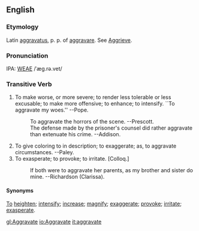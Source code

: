 ==English==
===Etymology===
Latin [[aggravatus]], p. p. of [[aggravare]].  See [[Aggrieve]].

===Pronunciation===
IPA: [[WEAE]] /ˈæg.rə.vet/

===Transitive Verb===
# To make worse, or more severe; to render less tolerable or less excusable; to make more offensive; to enhance; to intensify. ``To aggravate my woes.'' --Pope.
#:    To aggravate the horrors of the scene. --Prescott.
#:    The defense made by the prisoner's counsel did rather aggravate than extenuate his crime. --Addison.
# To give coloring to in description; to exaggerate; as, to aggravate circumstances. --Paley.
# To exasperate; to provoke; to irritate. [Colloq.]
#:    If both were to aggravate her parents, as my brother and sister do mine. --Richardson (Clarissa).

====Synonyms====
[[To]] [[heighten]]; [[intensify]]; [[increase]]; [[magnify]]; [[exaggerate]]; [[provoke]]; [[irritate]]; [[exasperate]].

[[gl:Aggravate]]
[[io:Aggravate]]
[[it:aggravate]]
